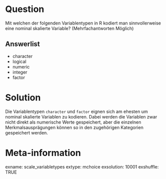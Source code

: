 Question
=======
Mit welchen der folgenden Variablentypen in R kodiert man sinnvollerweise eine nominal skalierte Variable? (Mehrfachantworten Möglich)

Answerlist
--------
* character
* logical
* numeric
* integer
* factor

Solution
========
Die Variablentypen `character` und `factor` eignen sich am ehesten um nominal skalierte Variablen zu kodieren. Dabei werden die Variablen zwar nicht direkt als numerische Werte gespeichert, aber die einzelnen Merkmalsausprägungen können so in den zugehörigen Kategorien gespeichert werden.

Meta-information
=========
exname: scale_variabletypes 
extype: mchoice 
exsolution: 10001 
exshuffle: TRUE

